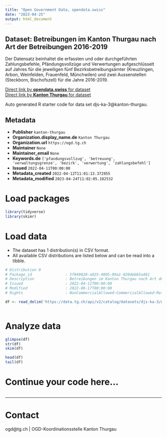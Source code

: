 ```yaml
---
title: "Open Government Data, opendata.swiss"
date: "2023-04-25"
output: html_document
---
```


## Dataset: Betreibungen im Kanton Thurgau nach Art der Betreibungen 2016-2019

Der Datensatz beinhaltet die erfassten und oder durchgeführten Zahlungsbefehle, Pfändungsvollzüge und Verwertungen aufgeschlüsselt auf Jahres für die jeweiligen fünf Bezirksbetreibungsämter (Kreuzlingen, Arbon, Weinfelden, Frauenfeld, Münchwilen) und zwei Aussenstellen (Steckborn, Bischofszell) für die Jahre 2016-2019.

[Direct link by **opendata.swiss** for dataset](https://opendata.swiss/de/dataset/betreibungen-im-kanton-thurgau-nach-art-der-betreibungen-2016-2019)<br>
[Direct link by **Kanton Thurgau** for dataset](https://data.tg.ch/explore/dataset/djs-ka-3/)

Auto generated R starter code for data set djs-ka-3@kanton-thurgau.

## Metadata

- **Publisher** `kanton-thurgau`
- **Organization.display_name.de** `Kanton Thurgau`
- **Organization.url** `https://ogd.tg.ch`
- **Maintainer** `None`
- **Maintainer_email** `None`
- **Keywords.de** `['pfandungsvollzug', 'betreuung', 'verwaltungsgrenze', 'bezirk', 'verwertung', 'zahlungsbefehl']`
- **Issued** `2022-04-11T00:00:00`
- **Metadata_created** `2022-04-12T11:01:13.372955`
- **Metadata_modified** `2023-04-24T11:02:05.182532`


# Load packages

```r

library(tidyverse)
library(skimr)

```

# Load data

-   The dataset has 1 distribution(s) in CSV format.
-   All available CSV distributions are listed below and can be read into a tibble.

```r

# Distribution 0
# Package_id               : 5f049828-a825-4005-90a1-020debb5a461
# Description              : Betreibungen im Kanton Thurgau nach Art der Betreibungen 2016-2019 (csv)
# Issued                   : 2022-04-11T00:00:00
# Modified                 : 2022-08-17T00:00:00
# Rights                   : NonCommercialAllowed-CommercialAllowed-ReferenceRequired

df <- read_delim('https://data.tg.ch/api/v2/catalog/datasets/djs-ka-3/exports/csv')



```

# Analyze data

```r

glimpse(df)
str(df)
skim(df)

head(df)
tail(df)

```

# Continue your code here...

```r

```

------------------------------------------------------------------------

# Contact

ogd@tg.ch | OGD-Koordinationsstelle Kanton Thurgau

